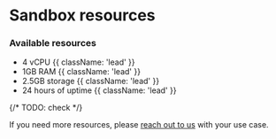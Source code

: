 # Sandbox resources

### Available resources
- 4 vCPU {{ className: 'lead' }}
- 1GB RAM {{ className: 'lead' }}
- 2.5GB storage {{ className: 'lead' }}
- 24 hours of uptime {{ className: 'lead' }}

{/* TODO: check */}

If you need more resources, please [reach out to us](/getting-help) with your use case.

